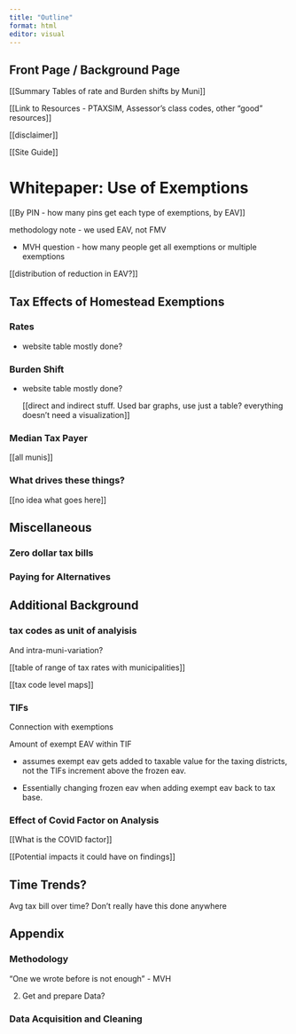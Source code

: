 ```yaml
---
title: "Outline"
format: html
editor: visual
---
```


## Front Page / Background Page

\[\[Summary Tables of rate and Burden shifts by Muni\]\]

\[\[Link to Resources - PTAXSIM, Assessor's class codes, other "good" resources\]\]

\[\[disclaimer\]\]

\[\[Site Guide\]\]

# Whitepaper: Use of Exemptions

\[\[By PIN - how many pins get each type of exemptions, by EAV\]\]

methodology note - we used EAV, not FMV

-   MVH question - how many people get all exemptions or multiple exemptions

\[\[distribution of reduction in EAV?\]\]

## Tax Effects of Homestead Exemptions

### Rates

-   website table mostly done?

### Burden Shift

-   website table mostly done?

    \[\[direct and indirect stuff. Used bar graphs, use just a table? everything doesn't need a visualization\]\]

### Median Tax Payer

\[\[all munis\]\]

### What drives these things?

\[\[no idea what goes here\]\]

## Miscellaneous

### Zero dollar tax bills

### Paying for Alternatives

## Additional Background

### tax codes as unit of analyisis

And intra-muni-variation?

\[\[table of range of tax rates with municipalities\]\]

\[\[tax code level maps\]\]

### TIFs

Connection with exemptions

Amount of exempt EAV within TIF

-   assumes exempt eav gets added to taxable value for the taxing districts, not the TIFs increment above the frozen eav.

-   Essentially changing frozen eav when adding exempt eav back to tax base.

### Effect of Covid Factor on Analysis

\[\[What is the COVID factor\]\]

\[\[Potential impacts it could have on findings\]\]

## Time Trends?

Avg tax bill over time? Don't really have this done anywhere

## Appendix

### Methodology

"One we wrote before is not enough" - MVH

2.  Get and prepare Data?

### Data Acquisition and Cleaning

### 

## 
